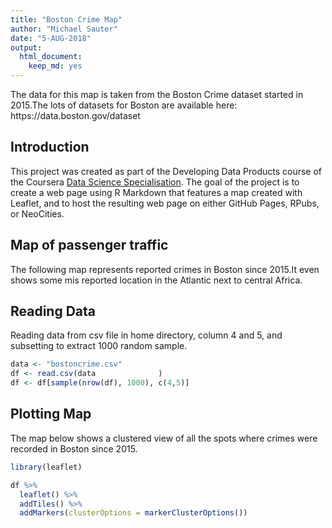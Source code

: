 ---
title: "Boston Crime Map"
author: "Michael Sauter"
date: "5-AUG-2018"
output: 
  html_document: 
    keep_md: yes
---

The data for this map is taken from the Boston Crime dataset started in 2015.The lots of datasets for Boston are available here: https://data.boston.gov/dataset


## Introduction

This project was created as part of the Developing Data Products course of the Coursera [Data Science Specialisation](https://www.coursera.org/specializations/jhu-data-science). The goal of the project is to create a web page using R Markdown that features a map created with Leaflet, and to host the resulting web page on either GitHub Pages, RPubs, or NeoCities.

## Map of passenger traffic

The following map represents reported crimes in Boston since 2015.It even shows some mis reported location in the Atlantic next to central Africa.

## Reading Data

Reading data from csv file in home directory, column 4 and 5, and subsetting to extract 1000 random sample.  

```{r, echo=TRUE, results=FALSE}
data <- "bostoncrime.csv"
df <- read.csv(data              )
df <- df[sample(nrow(df), 1000), c(4,5)]

```
 

## Plotting Map

The map below shows a clustered view of all the spots where crimes were recorded in Boston since 2015. 

```{r Leaflet, echo=TRUE}
library(leaflet)

df %>%
  leaflet() %>%
  addTiles() %>%
  addMarkers(clusterOptions = markerClusterOptions())

```
